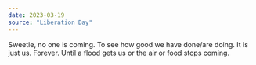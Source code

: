 ```yaml
---
date: 2023-03-19
source: "Liberation Day"
---
```


Sweetie, no one is coming. To see how good we have done/are doing. It is just us. Forever. Until a flood gets us or the air or food stops coming.
